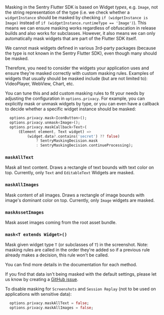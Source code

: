 Masking in the Sentry Flutter SDK is based on Widget _types_, e.g. `Image`, not the string representation of the type (i.e. we check whether
a `widgetInstance` should be masked by checking `if (widgetInstance is Image)` instead of `if (widgetInstance.runtimeType == 'Image')`).
This means we can ensure masking works regardless of obfuscation in release builds and also works for subclasses.
However, it also means we can only automatically mask widgets that are part of the Flutter SDK itself.

<Alert level="warning">
We cannot mask widgets defined in various 3rd-party packages (because the type is not known in the Sentry Flutter SDK),
even though many should be masked.

Therefore, you need to consider the widgets your application uses and ensure they're masked correctly with custom masking rules.
Examples of widgets that usually should be masked include (but are not limited to): VideoPlayer, WebView, Chart, etc.

</Alert>

You can tune this and add custom masking rules to fit your needs by adjusting the configuration in `options.privacy`.
For example, you can explicitly mask or unmask widgets by type,
or you can even have a callback to decide whether a specific widget instance should be masked:

```dart
  options.privacy.mask<IconButton>();
  options.privacy.unmask<Image>();
  options.privacy.maskCallback<Text>(
      (Element element, Text widget) =>
          (widget.data?.contains('secret') ?? false)
              ? SentryMaskingDecision.mask
              : SentryMaskingDecision.continueProcessing);
```

### `maskAllText`

Mask all text content. Draws a rectangle of text bounds with text color on top. Currently, only `Text` and `EditableText` Widgets are masked.

### `maskAllImages`

Mask content of all images. Draws a rectangle of image bounds with image's dominant color on top. Currently, only `Image` widgets are masked.

### `maskAssetImages`

Mask asset images coming from the root asset bundle.

### `mask<T extends Widget>()`

Mask given widget type `T` (or subclasses of `T`) in the screenshot. Note: masking rules are called in the order they're added so if a previous rule already makes a decision, this rule won't be called.

You can find more details in the documentation for each method.

<Alert>

If you find that data isn't being masked with the default settings, please let us know by creating a [GitHub issue](https://github.com/getsentry/sentry-dart/issues/new?template=BUG_REPORT.yml).

</Alert>

To disable masking for <PlatformLink to="/enriching-events/screenshots/">`Screenshots`</PlatformLink> and <PlatformLink to="/session-replay/">`Session Replay`</PlatformLink> (not to be used on applications with sensitive data):

```dart
  options.privacy.maskAllText = false;
  options.privacy.maskAllImages = false;
```
